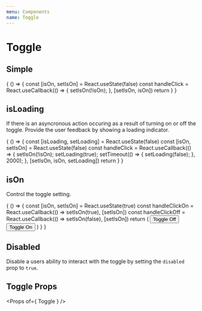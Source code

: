 ```yaml
---
menu: Components
name: Toggle
---
```





# Toggle

## Simple

<Playground>
{
  () => {
    const [isOn, setIsOn] = React.useState(false)
    const handleClick = React.useCallback(() => {
      setIsOn(!isOn);
    }, [setIsOn, isOn])
    return <ThemeContainer><Toggle onClick={handleClick} isOn={isOn} /></ThemeContainer>
  }
}
</Playground>


## isLoading

If there is an asyncronous action occuring as a result of turning on or off the toggle. Provide the user feedback by showing a loading indicator.

<Playground>
{
  () => {
    const [isLoading, setLoading] = React.useState(false)
    const [isOn, setIsOn] = React.useState(false)
    const handleClick = React.useCallback(() => {
      setIsOn(!isOn);
      setLoading(true);
      setTimeout(() => {
        setLoading(false);
      }, 2000);
    }, [setIsOn, isOn, setLoading])
    return <ThemeContainer><Toggle onClick={handleClick} isLoading={isLoading} isOn={isOn} /></ThemeContainer>
  }
}
</Playground>


## isOn

Control the toggle setting.

<Playground>
{
  () => {
    const [isOn, setIsOn] = React.useState(true)
    const handleClickOn = React.useCallback(() => setIsOn(true), [setIsOn])
    const handleClickOff = React.useCallback(() => setIsOn(false), [setIsOn])
    return (<ThemeContainer>
      <React.Fragment>
        <Container>
          <Button onClick={handleClickOff}>Toggle Off</Button>
          <Spacer />
          <Button onClick={handleClickOn}>Toggle On</Button>
        </Container>
        <Container>
          <Toggle isOn={isOn} />
        </Container>
      </React.Fragment>
    </ThemeContainer>)
  }
}
</Playground>


## Disabled

Disable a users ability to interact with the toggle by setting the `disabled` prop to `true`.

<Playground>
  <ThemeContainer>
    <Toggle disabled /> 
  </ThemeContainer>
</Playground>

## Toggle Props
<Props of={ Toggle } />